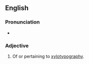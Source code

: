 ==English==

===Pronunciation===
*{{audio|en-uk-xylotypographic.ogg|Audio (UK)}}

===Adjective===
{{en-adj|-}}

# Of or pertaining to [[xylotypography]].
